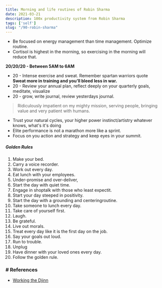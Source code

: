 ```yaml
---
title: Morning and life routines of Robin Sharma
date: 2021-03-21
description: 100x productivity system from Robin Sharma
tags: ['self']
slug: "/90-robin-sharma"
---
```


* Be focused on energy management than time management. Optimize routine. 
* Cortisol is highest in the morning, so exercising  in the morning will reduce that. 

**20/20/20 - Between 5AM to 6AM**    

* 20 - Intense exercise and sweat. Remember spartan warriors quote **Sweat more in training and you’ll bleed less in war.**
* 20 - Review your annual plan, reflect deeply on your quarterly goals, meditate, visualize 
* 20 - grow, write journal, review yesterdays journal. 

> Ridiculously impatient on my mighty mission, serving people,  bringing value and very patient with humans. 

* Trust your natural cycles, your higher power instinct/artistry whatever knows, what's it's doing
* Elite performance is not a marathon more like a sprint.
* Focus on you action and strategy and keep eyes in your summit. 

##### Golden Rules  

1. Make your bed.
2. Carry a voice recorder.
3. Work out every day.
4. Eat lunch with your employees.
5. Under-promise and over-deliver,
6. Start the day with quiet time.
7. Engage in shoptalk with those who least expectit.
8. Start your day steeped in positivity.
9. Start the day with a grounding and centeringroutine.
10. Take someone to lunch every day.
11. Take care of yourself first.
12. Laugh.
13. Be grateful.
14. Live out morals.
15. Treat every day like it is the first day on the job.
16. Say your goals out loud.
17. Run to trouble.
18. Unplug
19. Have dinner with your loved ones every day.
20. Follow the golden rule.


### # References
* [Working the Djinn](../42-working-the-djinn)
